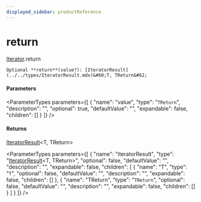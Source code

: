 ```yaml
---
displayed_sidebar: productReference
---
```



# return

[Iterator](../../interfaces/Iterator.mdx).return

`Optional **return**(value?): [IteratorResult](../../types/IteratorResult.mdx)&#60;T, TReturn&#62;`

#### Parameters

<ParameterTypes parameters={[
  {
    "name": "value",
    "type": "`TReturn`",
    "description": "",
    "optional": true,
    "defaultValue": "",
    "expandable": false,
    "children": []
  }
]} />

#### Returns

[IteratorResult](../../types/IteratorResult.mdx)&#60;T, TReturn&#62;

<ParameterTypes parameters={[
  {
    "name": "IteratorResult",
    "type": "[IteratorResult](../../types/IteratorResult.mdx)&#60;T, TReturn&#62;",
    "optional": false,
    "defaultValue": "",
    "description": "",
    "expandable": false,
    "children": [
      {
        "name": "T",
        "type": "`T`",
        "optional": false,
        "defaultValue": "",
        "description": "",
        "expandable": false,
        "children": []
      },
      {
        "name": "TReturn",
        "type": "`TReturn`",
        "optional": false,
        "defaultValue": "",
        "description": "",
        "expandable": false,
        "children": []
      }
    ]
  }
]} />
